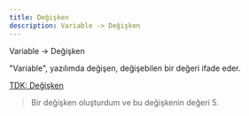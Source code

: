 ```yaml
---
title: Değişken
description: Variable -> Değişken
---
```


Variable -> Değişken

"Variable", yazılımda değişen, değişebilen bir değeri ifade eder.

[TDK: Değişken](https://sozluk.gov.tr/?ara=değişken)


> Bir değişken oluşturdum ve bu değişkenin değeri 5.